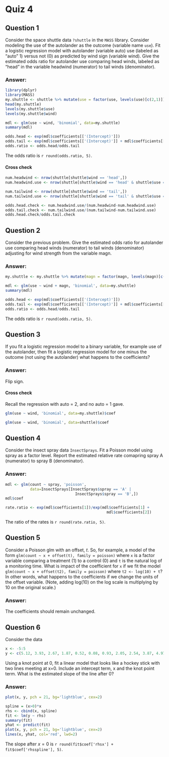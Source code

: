 # Quiz 4

## Question 1

Consider the space shuttle data `?shuttle` in the `MASS` library.
Consider modeling the use of the autolander as the outcome (variable name `use`).
Fit a logistic regression model with autolander (variable auto) use
(labeled as "auto" 1) versus not (0) as predicted by wind sign (variable wind).
Give the estimated odds ratio for autolander use comparing head winds, labeled
as "head" in the variable headwind (numerator) to tail winds (denominator).

### Answer:

```r
library(dplyr)
library(MASS)
my.shuttle <- shuttle %>% mutate(use = factor(use, levels(use)[c(2,1)]))
head(my.shuttle)
levels(my.shuttle$use)
levels(my.shuttle$wind)
```

```r
mdl <- glm(use ~ wind, 'binomial', data=my.shuttle)
summary(mdl)
```

```r
odds.head <- exp(mdl$coefficients[['(Intercept)']])
odds.tail <- exp(mdl$coefficients[['(Intercept)']] + mdl$coefficients[['windtail']])
odds.ratio <- odds.head/odds.tail
```
The odds ratio is `r round(odds.ratio, 5)`.

#### Cross check
```r
num.headwind <- nrow(shuttle[shuttle$wind == 'head',])
num.headwind.use <- nrow(shuttle[shuttle$wind == 'head' & shuttle$use == 'auto',])

num.tailwind <- nrow(shuttle[shuttle$wind == 'tail',])
num.tailwind.use <- nrow(shuttle[shuttle$wind == 'tail' & shuttle$use == 'auto',])

odds.head.check <- num.headwind.use/(num.headwind-num.headwind.use)
odds.tail.check <- num.tailwind.use/(num.tailwind-num.tailwind.use)
odds.head.check/odds.tail.check
```

## Question 2

Consider the previous problem.
Give the estimated odds ratio for autolander use comparing head winds
(numerator) to tail winds (denominator) adjusting for wind strength from the
variable magn.

### Answer:

```r
my.shuttle <- my.shuttle %>% mutate(magn = factor(magn, levels(magn)[c(1,2,4,3)]))
```

```r
mdl <- glm(use ~ wind + magn, 'binomial', data=my.shuttle)
summary(mdl)
```

```r
odds.head <- exp(mdl$coefficients[['(Intercept)']])
odds.tail <- exp(mdl$coefficients[['(Intercept)']] + mdl$coefficients[['windtail']])
odds.ratio <- odds.head/odds.tail
```
The odds ratio is `r round(odds.ratio, 5)`.

## Question 3

If you fit a logistic regression model to a binary variable, for example use of
the autolander, then fit a logistic regression model for one minus the outcome
(not using the autolander) what happens to the coefficients?

### Answer:

Flip sign.

#### Cross check
Recall the regression with auto = 2, and no auto = 1 gave.

```r
glm(use ~ wind, 'binomial', data=my.shuttle)$coef
```

```r
glm(use ~ wind, 'binomial', data=shuttle)$coef
```

## Question 4

Consider the insect spray data `InsectSprays`.
Fit a Poisson model using spray as a factor level. Report the estimated relative
rate comapring spray A (numerator) to spray B (denominator).

### Answer:

```r
mdl <- glm(count ~ spray, 'poisson',
           data=InsectSprays[InsectSprays$spray == 'A' |
                               InsectSprays$spray == 'B',])
mdl$coef
```

```r
rate.ratio <- exp(mdl$coefficients[1])/exp(mdl$coefficients[1] +
                                             mdl$coefficients[2])
```

The ratio of the rates is `r round(rate.ratio, 5)`.

## Question 5

Consider a Poisson glm with an offset, $t$. So, for example, a model of the form
`glm(count ~ x + offset(t), family = poisson)` where `x` is a factor variable
comparing a treatment (1) to a control (0) and `t` is the natural log of a
monitoring time.
What is impact of the coefficient for `x` if we fit the model
`glm(count ~ x + offset(t2), family = poisson)` where `t2 <- log(10) + t`?
In other words, what happens to the coefficients if we change the units of the
offset variable.
(Note, adding log(10) on the log scale is multiplying by 10 on the original
scale.)

### Answer:

The coefficients should remain unchanged.

## Question 6

Consider the data

```r
x <- -5:5
y <- c(5.12, 3.93, 2.67, 1.87, 0.52, 0.08, 0.93, 2.05, 2.54, 3.87, 4.97)
```

Using a knot point at 0, fit a linear model that looks like a hockey stick with
two lines meeting at x=0.
Include an intercept term, x and the knot point term. What is the estimated
slope of the line after 0?

### Answer:

```r
plot(x, y, pch = 21, bg='lightblue', cex=2)
```

```r
spline = (x>0)*x
rhs <- cbind(x, spline)
fit <- lm(y ~ rhs)
summary(fit)
yhat <- predict(fit)
plot(x, y, pch = 21, bg='lightblue', cex=2)
lines(x, yhat, col='red', lwd=2)
```

The slope after $x=0$ is
`r round(fit$coef['rhsx'] + fit$coef['rhsspline'], 5)`.
